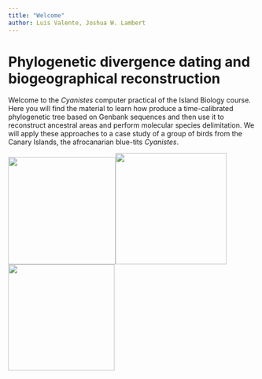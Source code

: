 ```yaml
---
title: "Welcome"
author: Luis Valente, Joshua W. Lambert
---
```


# Phylogenetic divergence dating and biogeographical reconstruction

Welcome to the *Cyanistes* computer practical of the Island Biology course. Here you will find the material to learn how produce a time-calibrated phylogenetic tree based on Genbank sequences and then use it to reconstruct ancestral areas and perform molecular species delimitation. We will apply these approaches to a case study of a group of birds from the Canary Islands, the afrocanarian blue-tits *Cyanistes*.

![](images/cyanistes_teneriffae.png){width="218"}![](images/cyanistes_caerulus.png){width="226"}![](images/cyanistes_cyanus.png){width="216"}